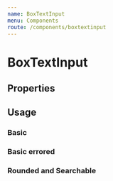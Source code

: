 ```yaml
---
name: BoxTextInput
menu: Components
route: /components/boxtextinput
---
```



# BoxTextInput

## Properties

<Props of={BoxTextInput} />

## Usage

### Basic

<Playground>
  <BoxTextInput placeholder="Censorship Token" name="search" />
</Playground>

### Basic errored

<Playground>
  <BoxTextInput error="this is an error" placeholder="Censorship Token" name="search" />
</Playground>

### Rounded and Searchable

<Playground>
  <BoxTextInput searchInput={true} rounded={true} placeholder="Censorship Token" name="search" />
</Playground>

